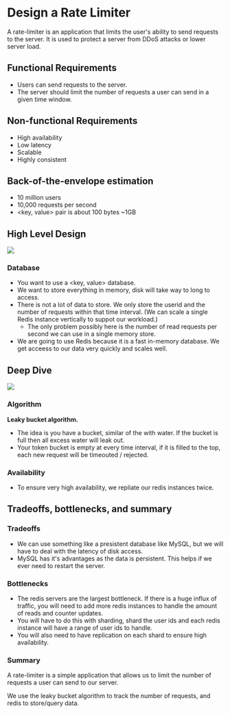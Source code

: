 # Design a Rate Limiter

A rate-limiter is an application that limits the user's ability to send requests to the server. It is used to protect a server from DDoS attacks or lower server load.

## Functional Requirements
- Users can send requests to the server. 
- The server should limit the number of requests a user can send in a given time window.

## Non-functional Requirements
- High availability
- Low latency
- Scalable
- Highly consistent 

## Back-of-the-envelope estimation
- 10 million users
- 10,000 requests per second
- <key, value> pair is about 100 bytes ~1GB

## High Level Design

<img src="/system-design/rate-limiter-highlevel.png" />

### Database
- You want to use a <key, value> database.
- We want to store everything in memory, disk will take way to long to access. 
- There is not a lot of data to store. We only store the userid and the number of requests within that time interval. (We can scale a single Redis instance vertically to suppot our workload.)
  - The only problem possibly here is the number of read requests per second we can use in a single memory store.
- We are going to use Redis because it is a fast in-memory database. We get acceess to our data very quickly and scales well.

## Deep Dive

<img src="/system-design/rate-limiter-deep-dive.png" />

### Algorithm
**Leaky bucket algorithm.**
- The idea is you have a bucket, similar of the with water. If the bucket is full then all excess water will leak out.
- Your token bucket is empty at every time interval, if it is filled to the top, each new request will be timeouted / rejected.

### Availability
- To ensure very high availability, we repliate our redis instances twice.

## Tradeoffs, bottlenecks, and summary

### Tradeoffs
- We can use something like a presistent database like MySQL, but we will have to deal with the latency of disk access.
- MySQL has it's advantages as the data is persistent. This helps if we ever need to restart the server.

### Bottlenecks
- The redis servers are the largest bottleneck. If there is a huge influx of traffic, you will need to add more redis instances to handle the amount of reads and counter updates.
- You will have to do this with sharding, shard the user ids and each redis instance will have a range of user ids to handle. 
- You will also need to have replication on each shard to ensure high availability.

### Summary
A rate-limiter is a simple application that allows us to limit the number of requests a user can send to our server.

We use the leaky bucket algorithm to track the number of requests, and redis to store/query data.